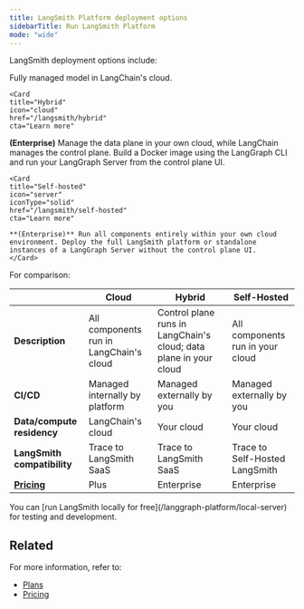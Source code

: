 ```yaml
---
title: LangSmith Platform deployment options
sidebarTitle: Run LangSmith Platform
mode: "wide"
---
```


LangSmith deployment options include:

<Columns cols={1}>
    <Card
    title="Cloud"
    icon="cloud"
    iconType="solid"
    href="/langsmith/cloud"
    cta="Learn more"
>
   Fully managed model in LangChain's cloud.
    </Card>

    <Card
    title="Hybrid"
    icon="cloud"
    href="/langsmith/hybrid"
    cta="Learn more"
>
   **(Enterprise)** Manage the data plane in your own cloud, while LangChain manages the control plane. Build a Docker image using the LangGraph CLI and run your LangGraph Server from the control plane UI.
    </Card>

    <Card
    title="Self-hosted"
    icon="server"
    iconType="solid"
    href="/langsmith/self-hosted"
    cta="Learn more"
>
    **(Enterprise)** Run all components entirely within your own cloud environment. Deploy the full LangSmith platform or standalone instances of a LangGraph Server without the control plane UI.
    </Card>

</Columns>

For comparison:

|                      | **Cloud** | **Hybrid** | **Self-Hosted** |
|----------------------|----------------|-------------|-----------------|
| **Description** | All components run in LangChain's cloud | Control plane runs in LangChain's cloud; data plane in your cloud | All components run in your cloud |
| **CI/CD** | Managed internally by platform | Managed externally by you | Managed externally by you |
| **Data/compute residency** | LangChain's cloud | Your cloud | Your cloud |
| **LangSmith compatibility** | Trace to LangSmith SaaS | Trace to LangSmith SaaS | Trace to Self-Hosted LangSmith |
| **[Pricing](https://www.langchain.com/pricing-langgraph-platform)** | Plus | Enterprise | Enterprise |

<Tip>
You can [run LangSmith locally for free](/langgraph-platform/local-server) for testing and development.
</Tip>

## Related

For more information, refer to:

- [Plans](/langgraph-platform/plans)
- [Pricing](https://www.langchain.com/langgraph-platform-pricing)
